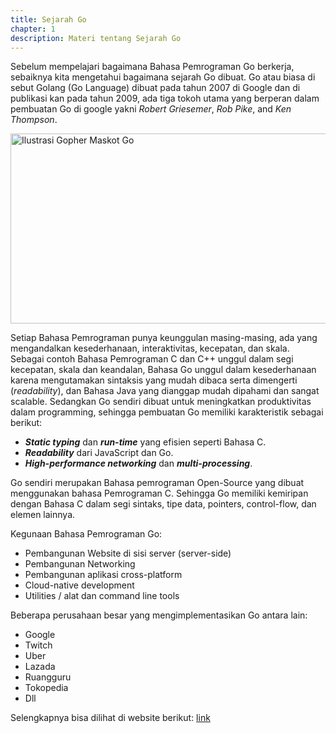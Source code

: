 ---
title: Sejarah Go
chapter: 1
description: Materi tentang Sejarah Go
---

Sebelum mempelajari bagaimana Bahasa Pemrograman Go berkerja,
sebaiknya kita mengetahui bagaimana sejarah Go dibuat. Go atau biasa
di sebut Golang (Go Language) dibuat pada tahun 2007 di Google dan di
publikasi kan pada tahun 2009, ada tiga tokoh utama yang berperan dalam
pembuatan Go di google yakni _Robert Griesemer_, _Rob Pike_, and _Ken
Thompson_.

<Image src="/content/gopher-ilustration.webp" width="618" height="304" alt="Ilustrasi Gopher Maskot Go" />

Setiap Bahasa Pemrograman punya keunggulan masing-masing, ada yang
mengandalkan kesederhanaan, interaktivitas, kecepatan, dan skala.
Sebagai contoh Bahasa Pemrograman C dan C++ unggul dalam segi
kecepatan, skala dan keandalan, Bahasa Go unggul dalam
kesederhanaan karena mengutamakan sintaksis yang mudah dibaca serta
dimengerti (_readability_), dan Bahasa Java yang dianggap mudah dipahami
dan sangat scalable. Sedangkan Go sendiri dibuat untuk meningkatkan
produktivitas dalam programming, sehingga pembuatan Go memiliki
karakteristik sebagai berikut:

- **_Static typing_** dan **_run-time_** yang efisien seperti Bahasa C.
- **_Readability_** dari JavaScript dan Go.
- **_High-performance networking_** dan **_multi-processing_**.

Go sendiri merupakan Bahasa pemrograman Open-Source yang dibuat
menggunakan bahasa Pemrograman C. Sehingga Go memiliki kemiripan
dengan Bahasa C dalam segi sintaks, tipe data, pointers, control-flow, dan
elemen lainnya.

Kegunaan Bahasa Pemrograman Go:

- Pembangunan Website di sisi server (server-side)
- Pembangunan Networking
- Pembangunan aplikasi cross-platform
- Cloud-native development
- Utilities / alat dan command line tools

Beberapa perusahaan besar yang mengimplementasikan Go antara lain:

- Google
- Twitch
- Uber
- Lazada
- Ruangguru
- Tokopedia
- Dll

Selengkapnya bisa dilihat di website berikut: [link](https://github.com/Go/go/wiki/GoUsers)

